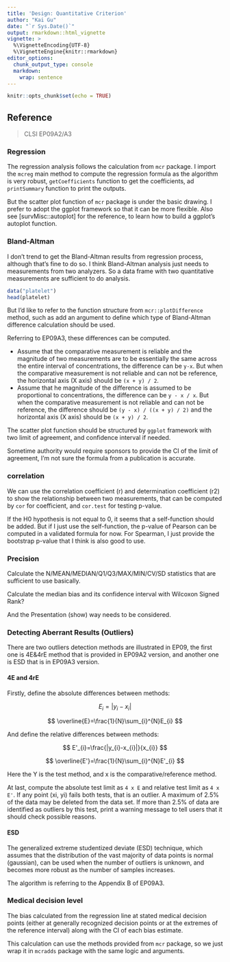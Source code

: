 ```yaml
---
title: 'Design: Quantitative Criterion'
author: "Kai Gu"
date: "`r Sys.Date()`"
output: rmarkdown::html_vignette
vignette: >
  %\VignetteEncoding{UTF-8}
  %\VignetteEngine{knitr::rmarkdown}
editor_options: 
  chunk_output_type: console
  markdown: 
    wrap: sentence
---
```


```r
knitr::opts_chunk$set(echo = TRUE)
```

## Reference

> CLSI EP09A2/A3

### Regression

The regression analysis follows the calculation from `mcr` package. I import the `mcreg` main method to compute the regression formula as the algorithm is very robust, `getCoefficients` function to get the coefficients, ad `printSummary` function to print the outputs.

But the scatter plot function of `mcr` package is under the basic drawing. I prefer to adopt the ggplot framework so that it can be more flexible. Also see [survMisc::autoplot] for the reference, to learn how to build a ggplot's autoplot function.

### Bland-Altman

I don't trend to get the Bland-Altman results from regression process, although that's fine to do so. I think Bland-Altman analysis just needs to measurements from two analyzers. So a data frame with two quantitative measurements are sufficient to do analysis.

```r
data("platelet")
head(platelet)
```

But I'd like to refer to the function structure from `mcr::plotDifference` method, such as add an argument to define which type of Bland-Altman difference calculation should be used.

Referring to EP09A3, these differences can be computed.

-   Assume that the comparative measurement is reliable and the magnitude of two measurements are to be essentially the same across the entire interval of concentrations, the difference can be `y-x`. But when the comparative measurement is not reliable and can not be reference, the horizontal axis (X axis) should be `(x + y) / 2`.
-   Assume that he magnitude of the difference is assumed to be proportional to concentrations, the difference can be `y - x / x`. But when the comparative measurement is not reliable and can not be reference, the difference should be `(y - x) / ((x + y) / 2)` and the horizontal axis (X axis) should be `(x + y) / 2`.

The scatter plot function should be structured by `ggplot` framework with two limit of agreement, and confidence interval if needed.

Sometime authority would require sponsors to provide the CI of the limit of agreement, I'm not sure the formula from a publication is accurate.

### correlation

We can use the correlation coefficient (r) and determination coefficient (r2) to show the relationship between two measurements, that can be computed by `cor` for coefficient, and `cor.test` for testing p-value.

If the H0 hypothesis is not equal to 0, it seems that a self-function should be added. But if I just use the self-function, the p-value of Pearson can be computed in a validated formula for now. For Spearman, I just provide the bootstrap p-value that I think is also good to use.

### Precision

Calculate the N/MEAN/MEDIAN/Q1/Q3/MAX/MIN/CV/SD statistics that are sufficient to use basically.

Calculate the median bias and its confidence interval with Wilcoxon Signed Rank?

And the Presentation (show) way needs to be considered.

### Detecting Aberrant Results (Outliers)

There are two outliers detection methods are illustrated in EP09, the first one is 4E&4rE method that is provided in EP09A2 version, and another one is ESD that is in EP09A3 version.

#### 4E and 4rE

Firstly, define the absolute differences between methods:

$$
E_{i}=|y_{i}-x_{i}|
$$

$$
\overline{E}=\frac{1}{N}\sum_{i}^{N}E_{i}
$$

And define the relative differences between methods:

$$
E'_{i}=\frac{|y_{i}-x_{i}|}{x_{i}}
$$

$$
\overline{E'}=\frac{1}{N}\sum_{i}^{N}E'_{i}
$$

Here the Y is the test method, and x is the comparative/reference method.

At last, compute the absolute test limit as `4 x E` and relative test limit as `4 x E'`. If any point (xi, yi) fails both tests, that is an outlier. A maximum of 2.5% of the data may be deleted from the data set. If more than 2.5% of data are identified as outliers by this test, print a warning message to tell users that it should check possible reasons.

#### ESD

The generalized extreme studentized deviate (ESD) technique, which assumes that the distribution of the vast majority of data points is normal (gaussian), can be used when the number of outliers is unknown, and becomes more robust as the number of samples increases.

The algorithm is referring to the Appendix B of EP09A3.

### Medical decision level

The bias calculated from the regression line at stated medical decision points (either at generally recognized decision points or at the extremes of the reference interval) along with the CI of each bias estimate.

This calculation can use the methods provided from `mcr` package, so we just wrap it in `mcradds` package with the same logic and arguments.
